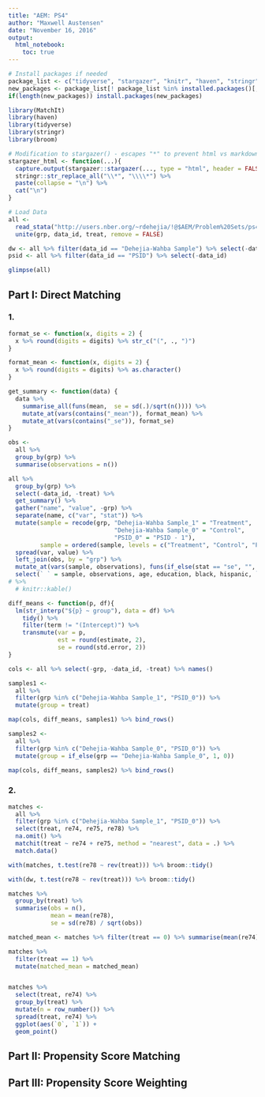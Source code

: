 ---
title: "AEM: PS4"
author: "Maxwell Austensen"
date: "November 16, 2016"
output: 
  html_notebook:
    toc: true
---

```{r, message=FALSE, warning=FALSE}
# Install packages if needed
package_list <- c("tidyverse", "stargazer", "knitr", "haven", "stringr", "MatchIt")
new_packages <- package_list[! package_list %in% installed.packages()[,"Package"]]
if(length(new_packages)) install.packages(new_packages)

library(MatchIt)
library(haven)
library(tidyverse)
library(stringr)
library(broom)

# Modification to stargazer() - escapes "*" to prevent html vs markdown confusion
stargazer_html <- function(...){
  capture.output(stargazer::stargazer(..., type = "html", header = FALSE)) %>%
  stringr::str_replace_all("\\*", "\\\\*") %>% 
  paste(collapse = "\n") %>%
  cat("\n")
}
```

```{r}
# Load Data
all <- 
  read_stata("http://users.nber.org/~rdehejia/!@$AEM/Problem%20Sets/ps4/nsw_dw.dta") %>% 
  unite(grp, data_id, treat, remove = FALSE)

dw <- all %>% filter(data_id == "Dehejia-Wahba Sample") %>% select(-data_id)
psid <- all %>% filter(data_id == "PSID") %>% select(-data_id)

glimpse(all)
```

## Part I: Direct Matching

### 1.
```{r}
format_se <- function(x, digits = 2) {
  x %>% round(digits = digits) %>% str_c("(", ., ")")
}

format_mean <- function(x, digits = 2) {
  x %>% round(digits = digits) %>% as.character()
}

get_summary <- function(data) {
  data %>% 
    summarise_all(funs(mean,  se = sd(.)/sqrt(n()))) %>%
    mutate_at(vars(contains("_mean")), format_mean) %>% 
    mutate_at(vars(contains("_se")), format_se)
}

obs <- 
  all %>% 
  group_by(grp) %>% 
  summarise(observations = n())

all %>% 
  group_by(grp) %>% 
  select(-data_id, -treat) %>% 
  get_summary() %>%
  gather("name", "value", -grp) %>% 
  separate(name, c("var", "stat")) %>% 
  mutate(sample = recode(grp, "Dehejia-Wahba Sample_1" = "Treatment",
                              "Dehejia-Wahba Sample_0" = "Control",
                              "PSID_0" = "PSID - 1"),
         sample = ordered(sample, levels = c("Treatment", "Control", "PSID - 1"))) %>% 
  spread(var, value) %>% 
  left_join(obs, by = "grp") %>% 
  mutate_at(vars(sample, observations), funs(if_else(stat == "se", "", as.character(.)))) %>% 
  select(` ` = sample, observations, age, education, black, hispanic, `no degree` = nodegree, married, re74, re75) 
# %>%
  # knitr::kable()
```

```{r}

diff_means <- function(p, df){
  lm(str_interp("${p} ~ group"), data = df) %>% 
    tidy() %>% 
    filter(term != "(Intercept)") %>% 
    transmute(var = p,
              est = round(estimate, 2),
              se = round(std.error, 2))
}

cols <- all %>% select(-grp, -data_id, -treat) %>% names()
```

```{r}
samples1 <- 
  all %>% 
  filter(grp %in% c("Dehejia-Wahba Sample_1", "PSID_0")) %>% 
  mutate(group = treat)

map(cols, diff_means, samples1) %>% bind_rows()
```

```{r}
samples2 <- 
  all %>% 
  filter(grp %in% c("Dehejia-Wahba Sample_0", "PSID_0")) %>% 
  mutate(group = if_else(grp == "Dehejia-Wahba Sample_0", 1, 0))

map(cols, diff_means, samples2) %>% bind_rows()
```


### 2.

```{r}
matches <- 
  all %>% 
  filter(grp %in% c("Dehejia-Wahba Sample_1", "PSID_0")) %>% 
  select(treat, re74, re75, re78) %>% 
  na.omit() %>% 
  matchit(treat ~ re74 + re75, method = "nearest", data = .) %>% 
  match.data()
```

```{r}
with(matches, t.test(re78 ~ rev(treat))) %>% broom::tidy()
```

```{r}
with(dw, t.test(re78 ~ rev(treat))) %>% broom::tidy()
```

```{r}
matches %>% 
  group_by(treat) %>% 
  summarise(obs = n(),
            mean = mean(re78),
            se = sd(re78) / sqrt(obs))
```

```{r}
matched_mean <- matches %>% filter(treat == 0) %>% summarise(mean(re74)) %>% .[[1]]

matches %>% 
  filter(treat == 1) %>% 
  mutate(matched_mean = matched_mean)


matches %>%
  select(treat, re74) %>% 
  group_by(treat) %>% 
  mutate(n = row_number()) %>%
  spread(treat, re74) %>% 
  ggplot(aes(`0`, `1`)) +
  geom_point()
```



## Part II: Propensity Score Matching


## Part III: Propensity Score Weighting

